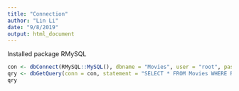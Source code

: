 ```yaml
---
title: "Connection"
author: "Lin Li"
date: "9/8/2019"
output: html_document
---
```


Installed package RMySQL
```r
con <- dbConnect(RMySQL::MySQL(), dbname = "Movies", user = "root", password = "")
qry <- dbGetQuery(conn = con, statement = "SELECT * FROM Movies WHERE Rating > 3")
qry

```

